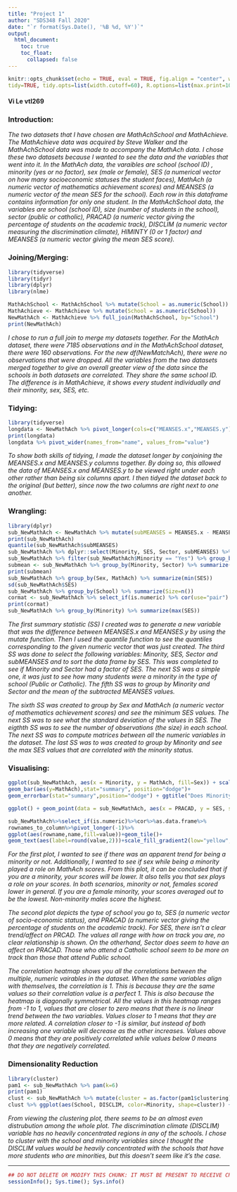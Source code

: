 ```yaml
---
title: "Project 1"
author: "SDS348 Fall 2020"
date: "`r format(Sys.Date(), '%B %d, %Y')`"
output:
  html_document:
    toc: true
    toc_float:
      collapsed: false
---
```

```r
knitr::opts_chunk$set(echo = TRUE, eval = TRUE, fig.align = "center", warning = F, message = F,
tidy=TRUE, tidy.opts=list(width.cutoff=60), R.options=list(max.print=100))
```

#### Vi Le   vtl269

### Introduction: 
*The two datasets that I have chosen are MathAchSchool and MathAchieve. The MathAchieve data was acquired by Steve Walker and the MathAchSchool data was made to accompany the MathAch data. I chose these two datasets because I wanted to see the data and the variables that went into it. In the MathAch data, the varaibles are school (school ID) , minority (yes or no factor), sex (male or female), SES (a numerical vector on how many socioeconomic statuses the student faces), MathAch (a numeric vector of mathematics achievement scores) and MEANSES (a numeric vector of the mean SES for the school). Each row in this dataframe contains information for only one student. In the MathAchSchool data, the variables are school (school ID), size (number of students in the school), sector (public or catholic), PRACAD (a numeric vector giving the percentage of students on the academic track), DISCLIM (a numeric vector measuring the discrimination climate), HIMINTY (0 or 1 factor) and MEANSES (a numeric vector giving the mean SES score).*


### Joining/Merging:

```R
library(tidyverse)
library(tidyr)
library(dplyr)
library(nlme)

MathAchSchool <- MathAchSchool %>% mutate(School = as.numeric(School))
MathAchieve <- MathAchieve %>% mutate(School = as.numeric(School))
NewMathAch <- MathAchieve %>% full_join(MathAchSchool, by="School")
print(NewMathAch)
```
*I chose to run a full join to merge my datasets together. For the MathAch dataset, there were 7185 observations and in the MathAchSchool dataset, there were 160 observations. For the new df(NewMatchAch), there were no observations that were dropped. All the variables from the two datasets merged together to give an overall greater view of the data since the schools in both datasets are correlated. They share the same school ID. The difference is in MathAchieve, it shows every student individually and their minority, sex, SES, etc. *

### Tidying:

```R
library(tidyverse)
longdata <- NewMathAch %>% pivot_longer(cols=c("MEANSES.x","MEANSES.y"))
print(longdata)
longdata %>% pivot_wider(names_from="name", values_from="value")
```
*To show both skills of tidying, I made the dataset longer by conjoining the MEANSES.x and MEANSES.y columns together. By doing so, this allowed the data of MEANSES.x and MEANSES.y to be viewed right under each other rather than being six columns apart. I then tidyed the dataset back to the original (but better), since now the two columns are right next to one another.*

### Wrangling:

```R
library(dplyr)
sub_NewMathAch <- NewMathAch %>% mutate(subMEANSES = MEANSES.x - MEANSES.y)
print(sub_NewMathAch)
quantile(sub_NewMathAch$subMEANSES)
sub_NewMathAch %>% dplyr::select(Minority, SES, Sector, subMEANSES) %>% glimpse() %>% arrange(SES)
sub_NewMathAch %>% filter(sub_NewMathAch$Minority == "Yes") %>% group_by(Sector) %>% count(Sector, sort = TRUE)
submean <- sub_NewMathAch %>% group_by(Minority, Sector) %>% summarize(mean(subMEANSES, na.rm=T))
print(submean)
sub_NewMathAch %>% group_by(Sex, MathAch) %>% summarize(min(SES))
sd(sub_NewMathAch$SES)
sub_NewMathAch %>% group_by(School) %>% summarize(Size=n())
cormat <- sub_NewMathAch %>% select_if(is.numeric) %>% cor(use="pair")
print(cormat)
sub_NewMathAch %>% group_by(Minority) %>% summarize(max(SES))
```
*The first summary statistic (SS) I created was to generate a new variable that was the difference between MEANSES.x and MEANSES.y by using the mutate function. Then I used the quantile function to see the quantiles corresponding to the given numeric vector that was just created. The third SS was done to select the following variables: Minority, SES, Sector and subMEANSES and to sort the data frame by SES. This was completed to see if Minority and Sector had a factor of SES. The next SS was a simple one, it was just to see how many students were a minority in the type of school (Public or Catholic). The fifth SS was to group by Minority and Sector and the mean of the subtracted MEANSES values.*


*The sixth SS was created to group by Sex and MathAch (a numeric vector of mathematics achievement scores) and see the minimum SES values. The next SS was to see what the standard deviation of the values in SES. The eigthth SS was to see the number of observations (the size) in each school. The next SS was to compute matrices between all the numeric variables in the dataset. The last SS was to was created to group by Minority and see the max SES values that are correlated with the minority status.*

### Visualising:
```R
ggplot(sub_NewMathAch, aes(x = Minority, y = MathAch, fill=Sex)) + scale_y_continuous(name="MathAch Scores", limits=c(0, 25)) +
geom_bar(aes(y=MathAch),stat="summary", position="dodge")+
geom_errorbar(stat="summary",position="dodge") + ggtitle("Does Minority and Sex Affect MathAch Scores?") + scale_fill_brewer(palette = "Oranges")

ggplot() + geom_point(data = sub_NewMathAch, aes(x = PRACAD, y = SES, shape = Sector, color = Sector))+ ggtitle("Does Sector and SES Play a Role on Academic Track?")

sub_NewMathAch%>%select_if(is.numeric)%>%cor%>%as.data.frame%>%
rownames_to_column%>%pivot_longer(-1)%>%
ggplot(aes(rowname,name,fill=value))+geom_tile()+
geom_text(aes(label=round(value,2)))+scale_fill_gradient2(low="yellow", mid="pink", high="blue")+xlab("")+ylab("")
```
*For the first plot, I wanted to see if there was an apparent trend for being a minority or not. Additionally, I wanted to see if sex while being a minority played a role on MathAch scores. From this plot, it can be concluded that if you are a minority, your scores will be lower. It also tells you that sex plays a role on your scores. In both scenarios, minority or not, females scored lower in general. If you are a female minority, your scores averaged out to be the lowest. Non-minority males score the highest.*


*The second plot depicts the type of school you go to, SES (a numeric vector of socio-economic status), and PRACAD (a numeric vector giving the percentage of students on the academic track). For SES, there isn't a clear trend/affect on PRCAD. The values all range with how on track you are, no clear relationship is shown. On the otherhand, Sector does seem to have an affect on PRACAD. Those who attend a Catholic school seem to be more on track than those that attend Public school.*


*The correlation heatmap shows you all the correlations between the multiple, numeric vairables in the dataset. When the same variables align with themselves, the correlation is 1. This is because they are the same values so their correlation value is a perfect 1. This is also because the heatmap is diagonally symmetrical. All the values in this heatmap ranges from -1 to 1, values that are closer to zero means that there is no linear trend between the two variables. Values closer to 1 means that they are more related. A correlation closer to -1 is similar, but instead of both increasing one variable will decrease as the other increases. Values above 0 means that they are positively correlated while values below 0 means that they are negatively correlated.*

### Dimensionality Reduction
```R
library(cluster)
pam1 <- sub_NewMathAch %>% pam(k=6)
print(pam1)
clust <- sub_NewMathAch %>% mutate(cluster = as.factor(pam1$clustering))
clust %>% ggplot(aes(School, DISCLIM, color=Minority, shape=cluster)) + geom_point() + ggtitle(" Cluster on Discrimination Climate, School and Minority Status")

```
*From viewing the clustering plot, there seems to be an almost even distrubution among the whole plot. The discrimination climate (DISCLIM) variable has no heavily concentrated regions in any of the schools. I chose to cluster with the school and minority variables since I thought the DISCLIM values would be heavily concentrated with the schools that have more students who are minorities, but this doesn't seem like it's the case.* 

---

```R
## DO NOT DELETE OR MODIFY THIS CHUNK: IT MUST BE PRESENT TO RECEIVE CREDIT FOR THE ASSIGNMENT
sessionInfo(); Sys.time(); Sys.info()
```